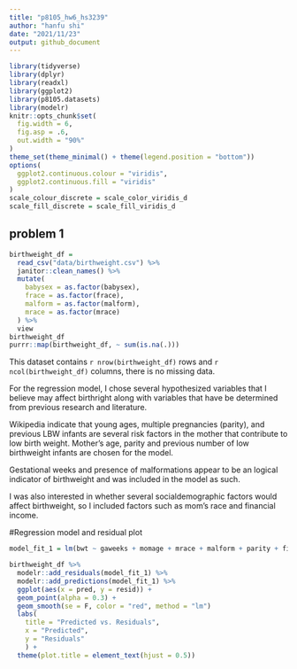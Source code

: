 ```yaml
---
title: "p8105_hw6_hs3239"
author: "hanfu shi"
date: "2021/11/23"
output: github_document
---
```


```r
library(tidyverse)
library(dplyr)
library(readxl)
library(ggplot2)
library(p8105.datasets)
library(modelr)
knitr::opts_chunk$set(
  fig.width = 6,
  fig.asp = .6,
  out.width = "90%"
)
theme_set(theme_minimal() + theme(legend.position = "bottom"))
options(
  ggplot2.continuous.colour = "viridis",
  ggplot2.continuous.fill = "viridis"
)
scale_colour_discrete = scale_color_viridis_d
scale_fill_discrete = scale_fill_viridis_d

```

## problem 1
```r
birthweight_df = 
  read_csv("data/birthweight.csv") %>% 
  janitor::clean_names() %>% 
  mutate(
    babysex = as.factor(babysex),
    frace = as.factor(frace),
    malform = as.factor(malform),
    mrace = as.factor(mrace)
  ) %>% 
  view
birthweight_df
purrr::map(birthweight_df, ~ sum(is.na(.)))

```
This dataset contains `r nrow(birthweight_df)` rows and `r ncol(birthweight_df)` columns, there is no missing data.

For the regression model, I chose several hypothesized variables that I believe may affect birthright along with variables that have be determined from previous research and literature.

Wikipedia indicate that young ages, multiple pregnancies (parity), and previous LBW infants are several risk factors in the mother that contribute to low birth weight. Mother's age, parity and previous number of low birthweight infants are chosen for the model.

Gestational weeks and presence of malformations appear to be an logical indicator of birthweight and was included in the model as such. 

I was also interested in whether several socialdemographic factors would affect birthweight, so I included factors such as mom's race and financial income.

#Regression model and residual plot
```r
model_fit_1 = lm(bwt ~ gaweeks + momage + mrace + malform + parity + fincome + pnumlbw, data = birthweight_df)

birthweight_df %>% 
  modelr::add_residuals(model_fit_1) %>%
  modelr::add_predictions(model_fit_1) %>% 
  ggplot(aes(x = pred, y = resid)) + 
  geom_point(alpha = 0.3) +
  geom_smooth(se = F, color = "red", method = "lm")
  labs(
    title = "Predicted vs. Residuals",
    x = "Predicted",
    y = "Residuals"
    ) +
  theme(plot.title = element_text(hjust = 0.5))
```




```r

```




```r


```